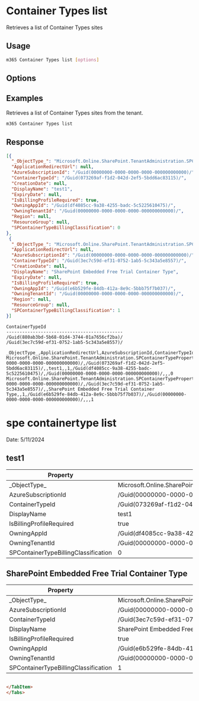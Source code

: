 
# Container Types list

Retrieves a list of Container Types sites

## Usage

```sh
m365 Container Types list [options]
```

## Options

<Global />

## Examples

Retrieves a list of Container Types sites from the tenant.

```sh
m365 Container Types list
```

## Response

<Tabs>
  <TabItem value="JSON">

  ```json
  [{
    "_ObjectType_": "Microsoft.Online.SharePoint.TenantAdministration.SPContainerTypeProperties",
    "ApplicationRedirectUrl": null,
    "AzureSubscriptionId": "/Guid(00000000-0000-0000-0000-000000000000)/",
    "ContainerTypeId": "/Guid(073269af-f1d2-042d-2ef5-5bdd6ac83115)/",
    "CreationDate": null,
    "DisplayName": "test1",
    "ExpiryDate": null,
    "IsBillingProfileRequired": true,
    "OwningAppId": "/Guid(df4085cc-9a38-4255-badc-5c5225610475)/",
    "OwningTenantId": "/Guid(00000000-0000-0000-0000-000000000000)/",
    "Region": null,
    "ResourceGroup": null,
    "SPContainerTypeBillingClassification": 0
  },
   {
    "_ObjectType_": "Microsoft.Online.SharePoint.TenantAdministration.SPContainerTypeProperties",
    "ApplicationRedirectUrl": null,
    "AzureSubscriptionId": "/Guid(00000000-0000-0000-0000-000000000000)/",
    "ContainerTypeId": "/Guid(3ec7c59d-ef31-0752-1ab5-5c343a5e8557)/",
    "CreationDate": null,
    "DisplayName": "SharePoint Embedded Free Trial Container Type",
    "ExpiryDate": null,
    "IsBillingProfileRequired": true,
    "OwningAppId": "/Guid(e6b529fe-84db-412a-8e9c-5bbb75f7b037)/",
    "OwningTenantId": "/Guid(00000000-0000-0000-0000-000000000000)/",
    "Region": null,
    "ResourceGroup": null,
    "SPContainerTypeBillingClassification": 1
  }]
  ```

  </TabItem>
  <TabItem value="Text">

  ```text
  ContainerTypeId                             
  --------------------------------------------
  /Guid(880ab3bd-5b68-01d4-3744-01a7656cf2ba)/
  /Guid(3ec7c59d-ef31-0752-1ab5-5c343a5e8557)/  
  ```

  </TabItem>
  <TabItem value="CSV">

  ```csv
  _ObjectType_,ApplicationRedirectUrl,AzureSubscriptionId,ContainerTypeId,CreationDate,DisplayName,ExpiryDate,IsBillingProfileRequired,OwningAppId,OwningTenantId,Region,ResourceGroup,SPContainerTypeBillingClassification
  Microsoft.Online.SharePoint.TenantAdministration.SPContainerTypeProperties,,/Guid(00000000-0000-0000-0000-000000000000)/,/Guid(073269af-f1d2-042d-2ef5-5bdd6ac83115)/,,test1,,1,/Guid(df4085cc-9a38-4255-badc-5c5225610475)/,/Guid(00000000-0000-0000-0000-000000000000)/,,,0
  Microsoft.Online.SharePoint.TenantAdministration.SPContainerTypeProperties,,/Guid(00000000-0000-0000-0000-000000000000)/,/Guid(3ec7c59d-ef31-0752-1ab5-5c343a5e8557)/,,SharePoint Embedded Free Trial Container Type,,1,/Guid(e6b529fe-84db-412a-8e9c-5bbb75f7b037)/,/Guid(00000000-0000-0000-0000-000000000000)/,,,1
  ```

  </TabItem>
  <TabItem value="Markdown">

  # spe containertype list 

  Date: 5/11/2024

  ## test1

  Property | Value
  ---------|-------
  \_ObjectType\_ | Microsoft.Online.SharePoint.TenantAdministration.SPContainerTypeProperties
  AzureSubscriptionId | /Guid(00000000-0000-0000-0000-000000000000)/
  ContainerTypeId | /Guid(073269af-f1d2-042d-2ef5-5bdd6ac83115)/
  DisplayName | test1
  IsBillingProfileRequired | true
  OwningAppId | /Guid(df4085cc-9a38-4255-badc-5c5225610475)/
  OwningTenantId | /Guid(00000000-0000-0000-0000-000000000000)/
  SPContainerTypeBillingClassification | 0

  ## SharePoint Embedded Free Trial Container Type

  Property | Value
  ---------|-------
  \_ObjectType\_ | Microsoft.Online.SharePoint.TenantAdministration.SPContainerTypeProperties
  AzureSubscriptionId | /Guid(00000000-0000-0000-0000-000000000000)/
  ContainerTypeId | /Guid(3ec7c59d-ef31-0752-1ab5-5c343a5e8557)/
  DisplayName | SharePoint Embedded Free Trial Container Type
  IsBillingProfileRequired | true
  OwningAppId | /Guid(e6b529fe-84db-412a-8e9c-5bbb75f7b037)/
  OwningTenantId | /Guid(00000000-0000-0000-0000-000000000000)/
  SPContainerTypeBillingClassification | 1
  ```md

  </TabItem>
</Tabs>

